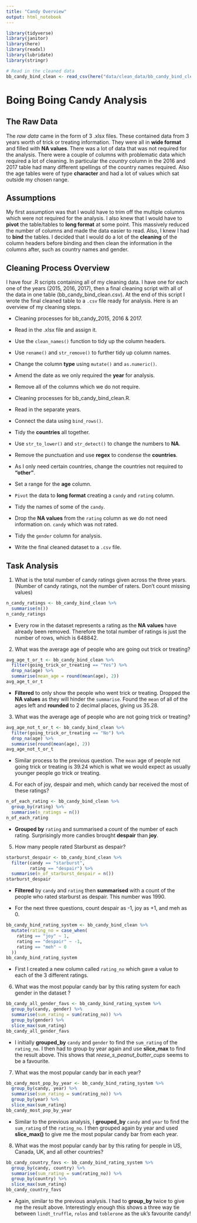 ```yaml
---
title: "Candy Overview"
output: html_notebook
---
```


```r
library(tidyverse)
library(janitor)
library(here)
library(readxl)
library(lubridate)
library(stringr)
```

```r
# Read in the cleaned data
bb_candy_bind_clean <- read_csv(here("data/clean_data/bb_candy_bind_clean.csv"))
```

# Boing Boing Candy Analysis

## The Raw Data

The *raw data* came in the form of 3 .xlsx files. These contained data from 3 years worth of trick or treating information. They were all in __wide format__ and filled with **NA values**. There was a lot of data that was not required for the analysis. There were a couple of columns with problematic data which required a lot of cleaning. In particular the *country* column in the 2016 and 2017 table had many different spellings of the country names required. Also the age tables were of type __character__ and had a lot of values which sat outside my chosen range.

## Assumptions

My first assumption was that I would have to trim off the multiple columns which were not required for the analysis. I also knew that I would have to __pivot__ the table/tables to **long format** at some point. This massively reduced the number of columns and made the data easier to read. Also, I knew I had to __bind__ the tables. I decided that I would do a lot of the **cleaning** of the column headers before binding and then clean the information in the columns after, such as country names and gender.

## Cleaning Process Overview

I have four .R scripts containing all of my cleaning data. I have one for each one of the years (2015, 2016, 2017), then a final cleaning script with all of the data in one table (bb_candy_bind_clean.csv). At the end of this script I wrote the final cleaned table to a `.csv` file ready for analysis. Here is an overview of my cleaning steps.

- Cleaning processes for bb_candy_2015, 2016 & 2017.
- Read in the .xlsx file and assign it.
- Use the `clean_names()` function to tidy up the column headers.
- Use `rename()` and `str_remove()` to further tidy up column names. 
- Change the column __type__ using `mutate()` and `as.numeric()`.
- Amend the date as we only required the **year** for analysis.
- Remove all of the columns which we do not require.

- Cleaning processes for bb_candy_bind_clean.R.
- Read in the separate years.
- Connect the data using `bind_rows()`.
- Tidy the **countries** all together.
- Use `str_to_lower()` and `str_detect()` to change the numbers to __NA__.
- Remove the punctuation and use __regex__ to condense the **countries**.
- As I only need certain countries, change the countries not required to **"other"**.
- Set a range for the **age** column.
- `Pivot` the data to __long format__ creating a `candy` and `rating` column.
- Tidy the names of some of the `candy`.
- Drop the __NA values__ from the `rating` column as we do not need information on. `candy` which was not rated.
- Tidy the `gender` column for analysis.
- Write the final cleaned dataset to a `.csv` file.


## Task Analysis

1. What is the total number of candy ratings given across the three years. (Number of candy ratings, not the number of raters. Don’t count missing values)
```r
n_candy_ratings <- bb_candy_bind_clean %>% 
  summarise(n())
n_candy_ratings
```
- Every row in the dataset represents a rating as the __NA values__ have already been removed. Therefore the total number of ratings is just the number of rows, which is 648842.


2. What was the average age of people who are going out trick or treating?
```r
avg_age_t_or_t <- bb_candy_bind_clean %>% 
  filter(going_trick_or_treating == "Yes") %>% 
  drop_na(age) %>% 
  summarise(mean_age = round(mean(age), 2))
avg_age_t_or_t
```
- **Filtered** to only show the people who went trick or treating. Dropped the __NA values__ as they will hinder the `summarise`. Found the `mean` of all of the ages left and **rounded** to 2 decimal places, giving us 35.28.


3. What was the average age of people who are not going trick or treating?
```r
avg_age_not_t_or_t <- bb_candy_bind_clean %>% 
  filter(going_trick_or_treating == "No") %>% 
  drop_na(age) %>% 
  summarise(round(mean(age), 2))
avg_age_not_t_or_t
```
- Similar process to the previous question. The `mean` age of people not going trick or treating is 39.24 which is what we would expect as usually younger people go trick or treating.


4. For each of joy, despair and meh, which candy bar received the most of these ratings?
```r
n_of_each_rating <- bb_candy_bind_clean %>% 
  group_by(rating) %>% 
  summarise(n_ratings = n())
n_of_each_rating
```
- **Grouped by** `rating` and summarised a count of the number of each rating. Surprisingly more candies brought __despair__ than **joy**.


5. How many people rated Starburst as despair?
```r
starburst_despair <- bb_candy_bind_clean %>% 
  filter(candy == "starburst",
         rating == "despair") %>% 
  summarise(n_of_starburst_despair = n())
starburst_despair
```
- **Filtered** by `candy` and `rating` then **summarised** with a count of the people who rated starburst as despair. This number was 1990.


- For the next three questions, count despair as -1, joy as +1, and meh as 0.
```r
bb_candy_bind_rating_system <- bb_candy_bind_clean %>% 
  mutate(rating_no = case_when(
    rating == "joy" ~ 1,
    rating == "despair" ~ -1,
    rating == "meh" ~ 0
  ))
bb_candy_bind_rating_system
```
- First I created a new column called `rating_no` which gave a value to each of the 3 different ratings. 


6. What was the most popular candy bar by this rating system for each gender in the dataset ?
```r
bb_candy_all_gender_favs <- bb_candy_bind_rating_system %>% 
  group_by(candy, gender) %>%
  summarise(sum_rating = sum(rating_no)) %>% 
  group_by(gender) %>% 
  slice_max(sum_rating)
bb_candy_all_gender_favs
```
- I initially **grouped_by** `candy` and `gender` to find the `sum_rating` of the `rating_no`. I then had to group by year again and use **slice_max** to find the result above. This shows that _reese_s_peanut_butter_cups_ seems to be a favourite.


7. What was the most popular candy bar in each year?
```r
bb_candy_most_pop_by_year <- bb_candy_bind_rating_system %>% 
  group_by(candy, year) %>%
  summarise(sum_rating = sum(rating_no)) %>% 
  group_by(year) %>% 
  slice_max(sum_rating)
bb_candy_most_pop_by_year
```
- Similar to the previous analysis, I **grouped_by** `candy` and `year` to find the `sum_rating` of the `rating_no`. I then grouped again by year and used **slice_max()** to give me the most popular candy bar from each year.


8. What was the most popular candy bar by this rating for people in US, Canada, UK, and all other countries?
```r
bb_candy_country_favs <- bb_candy_bind_rating_system %>% 
  group_by(candy, country) %>%
  summarise(sum_rating = sum(rating_no)) %>% 
  group_by(country) %>% 
  slice_max(sum_rating)
bb_candy_country_favs
```
- Again, similar to the previous analysis. I had to **group_by** twice to give me the result above. Interestingly enough this shows a three way tie between `lindt_truffle`, `rolos` and `toblerone` as the uk's favourite candy!










